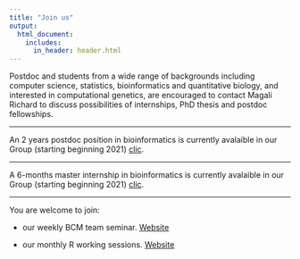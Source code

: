 ```yaml
---
title: "Join us"
output:
  html_document:
    includes:
      in_header: header.html
---
```





Postdoc and students from a wide range of backgrounds including computer science, statistics, bioinformatics and quantitative biology, and interested in computational genetics, are encouraged to contact Magali Richard to discuss possibilities of internships, PhD thesis and postdoc fellowships.

***

An 2 years postdoc position in bioinformatics is currently avalaible in our Group (starting beginning 2021) [clic](fiche_de_poste_ARTICAH_mrichard.pdf).			

***

A 6-months master internship in bioinformatics is currently avalaible in our Group (starting beginning 2021) [clic](Stage_master_recherche.pdf).			

***

You are welcome to join:

- our weekly BCM team seminar. [Website](https://www-timc.imag.fr/bcm-extended-seminars)

- our monthly R working sessions. [Website](https://r-in-grenoble.github.io/index.html)